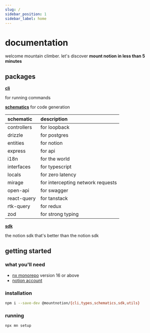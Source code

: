 ```yaml
---
slug: /
sidebar_position: 1
sidebar_label: home
---
```


# documentation

welcome mountain climber. let's discover **mount notion in less than 5 minutes**

## packages

**[cli](/cli)**

for running commands

**[schematics](/schematics)** for code generation

| schematic   | description                       |
| :---------- | :-------------------------------- |
| controllers | for loopback                      |
| drizzle     | for postgres                      |
| entities    | for notion                        |
| express     | for api                           |
| i18n        | for the world                     |
| interfaces  | for typescript                    |
| locals      | for zero latency                  |
| mirage      | for intercepting network requests |
| open-api    | for swagger                       |
| react-query | for tanstack                      |
| rtk-query   | for redux                         |
| zod         | for strong typing                 |

**[sdk](/sdk)**

the notion sdk that's better than the notion sdk

## getting started

### what you'll need

- [nx monorepo](https://nx.dev//) version 16 or above
- [notion account](https://affiliate.notion.so/xysfb04gkht8)

### installation

```sh title="terminal"
npm i --save-dev @mountnotion/{cli,types,schematics,sdk,utils}
```

### running

```sh title="terminal"
npx mn setup
```
